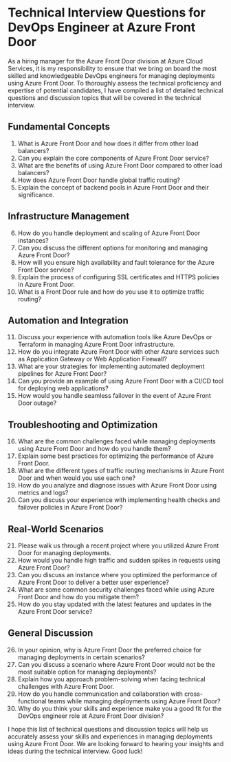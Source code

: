 

# Technical Interview Questions for DevOps Engineer at Azure Front Door

As a hiring manager for the Azure Front Door division at Azure Cloud Services, it is my responsibility to ensure that we bring on board the most skilled and knowledgeable DevOps engineers for managing deployments using Azure Front Door. To thoroughly assess the technical proficiency and expertise of potential candidates, I have compiled a list of detailed technical questions and discussion topics that will be covered in the technical interview.

## Fundamental Concepts
1. What is Azure Front Door and how does it differ from other load balancers?
2. Can you explain the core components of Azure Front Door service?
3. What are the benefits of using Azure Front Door compared to other load balancers?
4. How does Azure Front Door handle global traffic routing?
5. Explain the concept of backend pools in Azure Front Door and their significance.

## Infrastructure Management
6. How do you handle deployment and scaling of Azure Front Door instances?
7. Can you discuss the different options for monitoring and managing Azure Front Door?
8. How will you ensure high availability and fault tolerance for the Azure Front Door service?
9. Explain the process of configuring SSL certificates and HTTPS policies in Azure Front Door.
10. What is a Front Door rule and how do you use it to optimize traffic routing?

## Automation and Integration
11. Discuss your experience with automation tools like Azure DevOps or Terraform in managing Azure Front Door infrastructure.
12. How do you integrate Azure Front Door with other Azure services such as Application Gateway or Web Application Firewall?
13. What are your strategies for implementing automated deployment pipelines for Azure Front Door?
14. Can you provide an example of using Azure Front Door with a CI/CD tool for deploying web applications?
15. How would you handle seamless failover in the event of Azure Front Door outage?

## Troubleshooting and Optimization
16. What are the common challenges faced while managing deployments using Azure Front Door and how do you handle them?
17. Explain some best practices for optimizing the performance of Azure Front Door.
18. What are the different types of traffic routing mechanisms in Azure Front Door and when would you use each one?
19. How do you analyze and diagnose issues with Azure Front Door using metrics and logs?
20. Can you discuss your experience with implementing health checks and failover policies in Azure Front Door?

## Real-World Scenarios
21. Please walk us through a recent project where you utilized Azure Front Door for managing deployments.
22. How would you handle high traffic and sudden spikes in requests using Azure Front Door?
23. Can you discuss an instance where you optimized the performance of Azure Front Door to deliver a better user experience?
24. What are some common security challenges faced while using Azure Front Door and how do you mitigate them?
25. How do you stay updated with the latest features and updates in the Azure Front Door service?

## General Discussion
26. In your opinion, why is Azure Front Door the preferred choice for managing deployments in certain scenarios?
27. Can you discuss a scenario where Azure Front Door would not be the most suitable option for managing deployments?
28. Explain how you approach problem-solving when facing technical challenges with Azure Front Door.
29. How do you handle communication and collaboration with cross-functional teams while managing deployments using Azure Front Door?
30. Why do you think your skills and experience make you a good fit for the DevOps engineer role at Azure Front Door division?

I hope this list of technical questions and discussion topics will help us accurately assess your skills and experiences in managing deployments using Azure Front Door. We are looking forward to hearing your insights and ideas during the technical interview. Good luck!